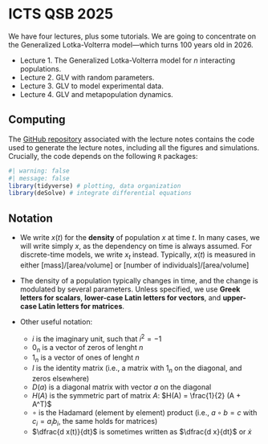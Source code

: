 # ICTS QSB 2025

We have four lectures, plus some tutorials. We are going to concentrate on the Generalized Lotka-Volterra model---which turns 100 years old in 2026.

- Lecture 1. The Generalized Lotka-Volterra model for $n$ interacting populations.
- Lecture 2. GLV with random parameters.
- Lecture 3. GLV to model experimental data.
- Lecture 4. GLV and metapopulation dynamics.

## Computing

The [GitHub repository](https://github.com/StefanoAllesina/ICTS_2025) associated with the lecture notes contains the code used to generate the lecture notes, including all the figures and simulations. Crucially, the code depends on the following `R` packages:

```r
#| warning: false
#| message: false
library(tidyverse) # plotting, data organization
library(deSolve) # integrate differential equations
```

## Notation

- We write $x(t)$ for the **density** of population $x$ at time $t$. In many cases, we will write simply $x$, as the dependency on time is always assumed. For discrete-time models, we write $x_t$ instead. Typically, $x(t)$ is measured in either $[\text{mass}]/[\text{area/volume}]$ or $[\text{number of individuals}]/[\text{area/volume}]$

- The density of a population typically changes in time, and the change is modulated by several parameters. Unless specified, we use **Greek letters for scalars**, **lower-case Latin letters for vectors**, and **upper-case Latin letters for matrices**. 

- Other useful notation: 
  - $i$ is the imaginary unit, such that $i^2 = -1$
  - $0_n$ is a vector of zeros of lenght $n$
  - $1_n$ is a vector of ones of lenght $n$
  - $I$ is the identity matrix (i.e., a matrix with $1_n$ on the diagonal, and zeros elsewhere)
  - $D(a)$ is a diagonal matrix with vector $a$ on the diagonal
  - $H(A)$ is the symmetric part of matrix $A$: $H(A) = \frac{1}{2} (A + A^T)$
  - $\circ$ is the Hadamard (element by element) product (i.e., $a \circ b = c$ with $c_i = a_i b_i$, the same holds for matrices)
  - $\dfrac{d x(t)}{dt}$ is sometimes written as $\dfrac{d x}{dt}$ or $\dot{x}$
